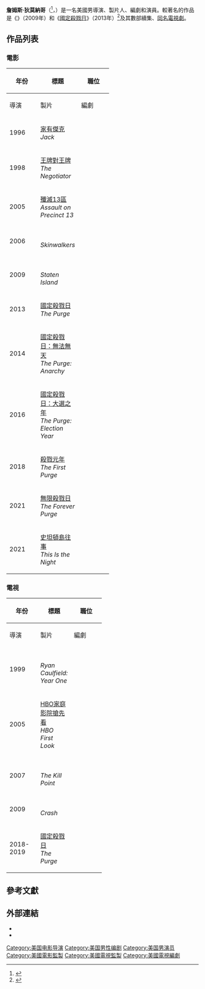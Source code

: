 {{noteTA
|G1=Movie
|G2=Show
|T=zh-tw:詹姆斯·狄莫納哥; zh-hk:占士·迪莫拿高; zh-cn:詹姆斯·德莫纳克;
|1=zh-tw:詹姆斯·狄莫納哥; zh-hk:占士·迪莫拿高; zh-cn:詹姆斯·德莫纳克;
}}
{{Infobox entertainer
| type        = 導演
| name        = 詹姆斯·狄莫納哥
| foreignname = {{lang|en|James DeMonaco}}
| image       =
| alt         = 
| caption     = 
| birth_name  = 
| birth_date  = {{Birth date and age|mf=yes|1969|10|12}}
| birth_place = 美國[[紐約市|紐約市]][[布魯克林|布魯克林]]
| death_date  = 
| death_place = 
| nationality = 美國
| other_names = 
| occupation  = 編劇，導演，製片人
}}
'''詹姆斯·狄莫納哥'''（{{lang-en|James DeMonaco}}<ref>{{Cite web |url=http://www.nytimes.com/movies/person/212841/James-DeMonaco/filmography |title=The New York Times |access-date=2015-10-14 |archive-date=2016-02-17 |archive-url=https://web.archive.org/web/20160217054319/http://www.nytimes.com/movies/person/212841/James-DeMonaco/filmography |dead-url=no }}</ref>，{{bd|1969年|10月12日}}）是一名美國男導演、製片人、編劇和演員。較著名的作品是《{{le|絕殺史坦島|Staten Island (film)}}》（2009年）和《[[國定殺戮日|國定殺戮日]]》（2013年）<ref>{{cite web|title=The Purge (2013) – International Box Office Results|url=http://www.boxofficemojo.com/movies/?page=intl&id=purge.htm|work=[[Box_Office_Mojo|Box Office Mojo]]|accessdate=2013-07-05|archive-date=2018-11-16|archive-url=https://web.archive.org/web/20181116035325/https://www.boxofficemojo.com/movies/?page=intl&id=purge.htm|dead-url=no}}</ref>及其數部續集、[[國定殺戮日_(電視劇)|同名電視劇]]。

== 作品列表 ==
=== 電影 ===
{| class="wikitable"
|-
! rowspan="2" style="width:33px;"| 年份
! rowspan="2"| 標題
! colspan="6"| 職位
|-
! width=65 | 導演
! width=65 | 製片
! width=65 | 編劇
! 附註
|- style="text-align:center;"
| 1996
| style="text-align:left;"| [[家有傑克|家有傑克]]<br>''Jack''
|{{no}}
|{{no}}
|{{yes}}
| style="text-align:left;"| 
|- style="text-align:center;"
| 1998
| style="text-align:left;"| [[王牌對王牌|王牌對王牌]]<br>''The Negotiator''
|{{no}}
|{{no}}
|{{yes}}
| style="text-align:left;"| 
|- style="text-align:center;"
| 2005
| style="text-align:left;"| [[殲滅13區|殲滅13區]]<br>''Assault on Precinct 13''
|{{no}}
|{{no}}
|{{yes}}
| style="text-align:left;"| 
|- style="text-align:center;"
| 2006
| style="text-align:left;"| {{le|異族終結戰|Skinwalkers (2007 film)}}<br>''Skinwalkers''
|{{no}}
|{{no}}
|{{yes}}
| style="text-align:left;"| 
|- style="text-align:center;"
| 2009
| style="text-align:left;"| {{le|絕殺史坦島|Staten Island (film)}}<br>''Staten Island''
|{{yes}}
|{{no}}
|{{yes}}
| style="text-align:left;"| 又名《Little New York》
|- style="text-align:center;"
| 2013
| style="text-align:left;"| [[國定殺戮日|國定殺戮日]]<br>''The Purge''
|{{yes}}
|{{no}}
|{{yes}}
| style="text-align:left;"| 
|- style="text-align:center;"
| 2014
| style="text-align:left;"| [[國定殺戮日：無法無天|國定殺戮日：無法無天]]<br>''The Purge: Anarchy''
|{{yes}}
|{{no}}
|{{yes}}
| style="text-align:left;"| 
|- style="text-align:center;"
| 2016
| style="text-align:left;"| [[國定殺戮日：大選之年|國定殺戮日：大選之年]]<br>''The Purge: Election Year''
|{{yes}}
|{{no}}
|{{yes}}
| style="text-align:left;"| 
|- style="text-align:center;"
| 2018
| style="text-align:left;"| [[殺戮元年|殺戮元年]]<br>''The First Purge''
|{{no}}
|{{yes}}
|{{yes}}
| style="text-align:left;"| 
|- style="text-align:center;"
| 2021
| style="text-align:left;"| [[無限殺戮日|無限殺戮日]]<br>''The Forever Purge''
|{{no}}
|{{yes}}
|{{yes}}
| style="text-align:left;"| 
|- style="text-align:center;"
| 2021
| style="text-align:left;"| [[史坦頓島往事|史坦頓島往事]]<br>''This Is the Night''
|{{yes}}
|{{no}}
|{{yes}}
| style="text-align:left;"| 
|}

=== 電視 ===
{| class="wikitable"
|-
! rowspan="2" style="width:33px;"| 年份
! rowspan="2"| 標題
! colspan="6"| 職位
|-
! width=65 | 導演
! width=65 | 製片
! width=65 | 編劇
! 附註
|- style="text-align:center;"
| 1999
| style="text-align:left;"| {{le|萊恩·考菲爾德：第一年|Ryan Caulfield: Year One}}<br>''Ryan Caulfield: Year One''
|{{no}}
|{{yes}}
|{{no}}
| style="text-align:left;"| 兼創作者
|- style="text-align:center;"
| 2005
| style="text-align:left;"| [[HBO|HBO家庭影院搶先看]]<br>''HBO First Look''
|{{no}}
|{{no}}
|{{no}}
| style="text-align:left;"| 電視紀錄片：《Assault on Precinct 13: Caught in the Crosshairs》<br>在當中出演自己
|- style="text-align:center;"
| 2007
| style="text-align:left;"| {{le|危機時刻|The Kill Point}}<br>''The Kill Point''
|{{no}}
|{{yes}}
|{{yes}}
| style="text-align:left;"| 4集執行製片人；7集編劇
|- style="text-align:center;"
| 2009
| style="text-align:left;"| {{le|撞車 (2009年電視劇)|Crash (2008 TV series)|撞車}}<br>''Crash''
|{{no}}
|{{yes}}
|{{yes}}
| style="text-align:left;"| 13集執行製片人；3集編劇
|- style="text-align:center;"
| 2018-2019
| style="text-align:left;"| [[國定殺戮日_(電視劇)|國定殺戮日]]<br>''The Purge''
|{{no}}
|{{yes}}
|{{yes}}
| style="text-align:left;"| 兼創作者<ref>{{cite web|url=https://deadline.com/2017/04/blumhouse-the-purge-roger-ailes-fox-news-tv-series-showtime-itv-1202060793/|title=Blumhouse Launches Indie TV Studio With ITV; 'The Purge' Becomes Series, Roger Ailes Fox News Series Lands At Showtime|work=Deadline Hollywood|last=Fleming Jr|first=Mike|date=2017-04-04|access-date=2017-04-04|archive-date=2021-05-16|archive-url=https://web.archive.org/web/20210516023011/https://deadline.com/2017/04/blumhouse-the-purge-roger-ailes-fox-news-tv-series-showtime-itv-1202060793/|dead-url=no}}</ref><ref>{{cite web|url=https://deadline.com/2017/05/purge-tv-series-premise-usa-network-syfy-blumhouse-1202093752/|title='Purge': Premise Of Companion TV Series Revealed|work=Deadline Hollywood|last=Andreeva|first=Nellie|date=2017-05-15|access-date=2017-05-15|archive-date=2021-05-16|archive-url=https://web.archive.org/web/20210516024447/https://deadline.com/2017/05/purge-tv-series-premise-usa-network-syfy-blumhouse-1202093752/|dead-url=no}}</ref>；20集
|}

== 參考文獻 ==
{{reflist}}

== 外部連結 ==
*{{IMDb name|218621}}
*{{Amg name|212841}}

{{詹姆斯·德莫纳科}}
{{Authority control}}
{{DEFAULTSORT:DeMonaco, James}}
[[Category:美国电影导演|Category:美国电影导演]]
[[Category:美国男性编剧|Category:美国男性编剧]]
[[Category:美国男演员|Category:美国男演员]]
[[Category:美國電影監製|Category:美國電影監製]]
[[Category:美國電視監製|Category:美國電視監製]]
[[Category:美國電視編劇|Category:美國電視編劇]]